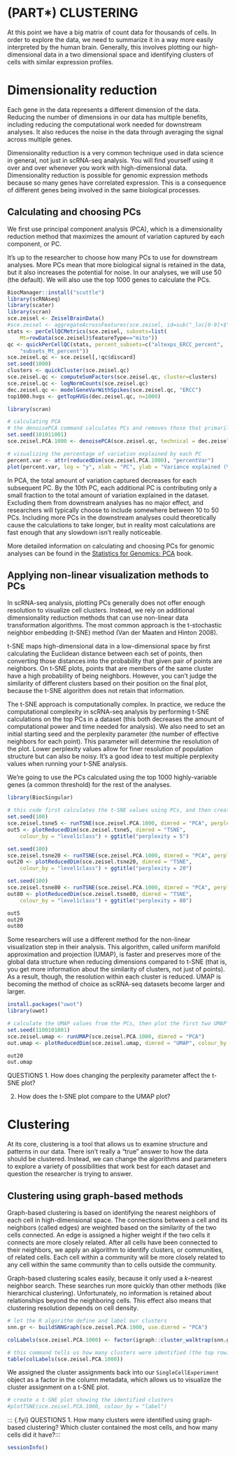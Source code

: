 # (PART\*) CLUSTERING {-}

At this point we have a big matrix of count data for thousands of cells. In order to explore the data, we need to summarize it in a way more easily interpreted by the human brain. Generally, this involves plotting our high-dimensional data in a two dimensional space and identifying clusters of cells with similar expression profiles. 

# Dimensionality reduction

Each gene in the data represents a different dimension of the data. Reducing the number of dimensions in our data has multiple benefits, including reducing the computational work needed for downstream analyses. It also reduces the noise in the data through averaging the signal across multiple genes. 

Dimensionality reduction is a very common technique used in data science in general, not just in scRNA-seq analysis. You will find yourself using it over and over whenever you work with high-dimensional data. Dimensionality reduction is possible for genomic expression methods because so many genes have correlated expression. This is a consequence of different genes being involved in the same biological processes.
 

## Calculating and choosing PCs

We first use principal component analysis (PCA), which is a dimensionality reduction method that maximizes the amount of variation captured by each component, or PC. 

It's up to the researcher to choose how many PCs to use for downstream analyses. More PCs mean that more biological signal is retained in the data, but it also increases the potential for noise. In our analyses, we will use 50 (the default). We will also use the top 1000 genes to calculate the PCs.

```r
BiocManager::install("scuttle")
library(scRNAseq)
library(scater)
library(scran)
sce.zeisel <- ZeiselBrainData()
#sce.zeisel <- aggregateAcrossFeatures(sce.zeisel, id=sub("_loc[0-9]+$", "", rownames(sce.zeisel)))
stats <- perCellQCMetrics(sce.zeisel, subsets=list(
    Mt=rowData(sce.zeisel)$featureType=="mito"))
qc <- quickPerCellQC(stats, percent_subsets=c("altexps_ERCC_percent", 
    "subsets_Mt_percent"))
sce.zeisel.qc <- sce.zeisel[,!qc$discard]
set.seed(1000)
clusters <- quickCluster(sce.zeisel.qc)
sce.zeisel.qc <- computeSumFactors(sce.zeisel.qc, cluster=clusters) 
sce.zeisel.qc <- logNormCounts(sce.zeisel.qc)
dec.zeisel.qc <- modelGeneVarWithSpikes(sce.zeisel.qc, "ERCC")
top1000.hvgs <- getTopHVGs(dec.zeisel.qc, n=1000)
```

```r
library(scran)

# calculating PCA
# the denoisePCA command calculates PCs and removes those that primarily capture technical noise
set.seed(101011001)
sce.zeisel.PCA.1000 <- denoisePCA(sce.zeisel.qc, technical = dec.zeisel.qc, subset.row = top1000.hvgs) #the technical option tells R where to find information about how much of the variation is attributed to "technical", or non-biological, sources

# visualizing the percentage of variation explained by each PC
percent.var <- attr(reducedDim(sce.zeisel.PCA.1000), "percentVar")
plot(percent.var, log = "y", xlab = "PC", ylab = "Variance explained (%)")
```

In PCA, the total amount of variation captured decreases for each subsequent PC. By the 10th PC, each additional PC is contributing only a small fraction to the total amount of variation explained in the dataset. Excluding them from downstream analyses has no major effect, and researchers will typically choose to include somewhere between 10 to 50 PCs. Including more PCs in the downstream analyses could theoretically cause the calculations to take longer, but in reality most calculations are fast enough that any slowdown isn't really noticeable.

More detailed information on calculating and choosing PCs for genomic analyses can be found in the [Statistics for Genomics: PCA](https://jhudatascience.org/GDSCN_Book_Statistics_for_Genomics_PCA/) book.

## Applying non-linear visualization methods to PCs

In scRNA-seq analysis, plotting PCs generally does not offer enough resolution to visualize cell clusters. Instead, we rely on additional dimensionality reduction methods that can use non-linear data transformation algorithms. The most common approach is the t-stochastic neighbor embedding (t-SNE) method (Van der Maaten and Hinton 2008). 

t-SNE maps high-dimensional data in a low-dimensional space by first calculating the Euclidean distance between each set of points, then converting those distances into the probability that given pair of points are neighbors. On t-SNE plots, points that are members of the same cluster have a high probability of being neighbors. However, you can't judge the similarity of different clusters based on their position on the final plot, because the t-SNE algorithm does not retain that information.

The t-SNE approach is computationally complex. In practice, we reduce the computational complexity in scRNA-seq analysis by performing t-SNE calculations on the top PCs in a dataset (this both decreases the amount of computational power and time needed for analysis). We also need to set an initial starting seed and the perplexity parameter (the number of effective neighbors for each point). This parameter  will determine the resolution of the plot. Lower perplexity values allow for finer resolution of population structure but can also be noisy.  It's a good idea to test multiple perplexity values when running your t-SNE analysis.

We're going to use the PCs calculated using the top 1000 highly-variable genes (a common threshold) for the rest of the analyses.

```r
library(BiocSingular)

# this code first calculates the t-SNE values using PCs, and then creates a plot of the first two t-SNE dimensions
set.seed(100)
sce.zeisel.tsne5 <- runTSNE(sce.zeisel.PCA.1000, dimred = "PCA", perplexity = 5)
out5 <- plotReducedDim(sce.zeisel.tsne5, dimred = "TSNE",
    colour_by = "level1class") + ggtitle("perplexity = 5")

set.seed(100)
sce.zeisel.tsne20 <- runTSNE(sce.zeisel.PCA.1000, dimred = "PCA", perplexity = 20)
out20 <- plotReducedDim(sce.zeisel.tsne20, dimred = "TSNE",
    colour_by = "level1class") + ggtitle("perplexity = 20")

set.seed(100)
sce.zeisel.tsne80 <- runTSNE(sce.zeisel.PCA.1000, dimred = "PCA", perplexity = 80)
out80 <- plotReducedDim(sce.zeisel.tsne80, dimred = "TSNE", 
    colour_by = "level1class") + ggtitle("perplexity = 80")

out5
out20
out80
```

Some researchers will use a different method for the non-linear visualization step in their analysis. This algorithm, called uniform manifold approximation and projection (UMAP), is faster and preserves more of the global data structure when reducing dimensions compared to t-SNE (that is, you get more information about the similarity of clusters, not just of points). As a result, though, the resolution within each cluster is reduced. UMAP is becoming the method of choice as scRNA-seq datasets become larger and larger.

```r
install.packages("uwot")
library(uwot)
```

```r

# calculate the UMAP values from the PCs, then plot the first two UMAP dimensions
set.seed(1100101001)
sce.zeisel.umap <- runUMAP(sce.zeisel.PCA.1000, dimred = "PCA")
out.umap <- plotReducedDim(sce.zeisel.umap, dimred = "UMAP", colour_by = "level1class") + ggtitle("UMAP")

out20
out.umap
```

::: {.fyi}
QUESTIONS
1. How does changing the perplexity parameter affect the t-SNE plot?

2. How does the t-SNE plot compare to the UMAP plot?
:::

# Clustering

At its core, clustering is a tool that allows us to examine structure and patterns in our data. There isn't really a "true" answer to how the data should be clustered. Instead, we can change the algorithms and parameters to explore a variety of possibilities that work best for each dataset and question the researcher is trying to answer. 

## Clustering using graph-based methods

Graph-based clustering is based on identifying the nearest neighbors of each cell in high-dimensional space. The connections between a cell and its neighbors (called edges) are weighted based on the similarity of the two cells connected. An edge is assigned a higher weight if the two cells it connects are more closely related. After all cells have been connected to their neighbors, we apply an algorithm to identify clusters, or communities, of related cells. Each cell within a community will be more closely related to any cell within the same community than to cells outside the community.

Graph-based clustering scales easily, because it only used a _k_-nearest neighbor search. These searches run more quickly than other methods (like hierarchical clustering). Unfortunately, no information is retained about relationships beyond the neighboring cells. This effect also means that clustering resolution depends on cell density.

```r
# let the R algorithm define and label our clusters
snn.gr <- buildSNNGraph(sce.zeisel.PCA.1000, use.dimred = "PCA")

colLabels(sce.zeisel.PCA.1000) <- factor(igraph::cluster_walktrap(snn.gr)$membership)

# this command tells us how many clusters were identified (the top row) and how many cells belong to each cluster (the bottom row)
table(colLabels(sce.zeisel.PCA.1000))
```

We assigned the cluster assignments back into our `SingleCellExperiment` object as a factor in the column metadata, which allows us to visualize the cluster assignment on a t-SNE plot.

```r
# create a t-SNE plot showing the identified clusters
#plotTSNE(sce.zeisel.PCA.1000, colour_by = "label")
```


::: {.fyi}
QUESTIONS
1. How many clusters were identified using graph-based clustering? Which cluster contained the most cells, and how many cells did it have?:::

```r
sessionInfo()
```
